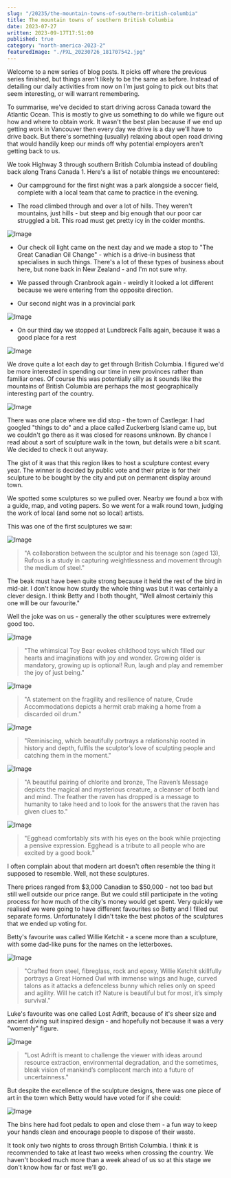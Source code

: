 ```yaml
---
slug: "/20235/the-mountain-towns-of-southern-british-columbia"
title: The mountain towns of southern British Columbia
date: 2023-07-27
written: 2023-09-17T17:51:00
published: true
category: "north-america-2023-2"
featuredImage: "./PXL_20230726_181707542.jpg"
---
```


Welcome to a new series of blog posts. It picks off where the previous series finished, but things aren't likely to be the same as before. Instead of detailing our daily activities from now on I'm just going to pick out bits that seem interesting, or will warrant remembering.

To summarise, we've decided to start driving across Canada toward the Atlantic Ocean. This is mostly to give us something to do while we figure out how and where to obtain work. It wasn't the best plan because if we end up getting work in Vancouver then every day we drive is a day we'll have to drive back. But there's something (usually) relaxing about open road driving that would handily keep our minds off why potential employers aren't getting back to us.

We took Highway 3 through southern British Columbia instead of doubling back along Trans Canada 1. Here's a list of notable things we encountered:

- Our campground for the first night was a park alongside a soccer field, complete with a local team that came to practice in the evening.

- The road climbed through and over a lot of hills. They weren't mountains, just hills - but steep and big enough that our poor car struggled a bit. This road must get pretty icy in the colder months.

![Image](PXL_20230725_232354008_2.jpg)

- Our check oil light came on the next day and we made a stop to "The Great Canadian Oil Change" - which is a drive-in business that specialises in such things. There's a lot of these types of business about here, but none back in New Zealand - and I'm not sure why.

- We passed through Cranbrook again - weirdly it looked a lot different because we were entering from the opposite direction.

- Our second night was in a provincial park

![Image](PXL_20230727_013100756.jpg)

- On our third day we stopped at Lundbreck Falls again, because it was a good place for a rest

![Image](PXL_20230727_182428247.jpg)

We drove quite a lot each day to get through British Columbia. I figured we'd be more interested in spending our time in new provinces rather than familiar ones. Of course this was potentially silly as it sounds like the mountains of British Columbia are perhaps the most geographically interesting part of the country.

![Image](PXL_20230726_201513351.jpg)

There was one place where we did stop - the town of Castlegar. I had googled "things to do" and a place called Zuckerberg Island came up, but we couldn't go there as it was closed for reasons unknown. By chance I read about a sort of sculpture walk in the town, but details were a bit scant. We decided to check it out anyway.

The gist of it was that this region likes to host a sculpture contest every year. The winner is decided by public vote and their prize is for their sculpture to be bought by the city and put on permanent display around town.

We spotted some sculptures so we pulled over. Nearby we found a box with a guide, map, and voting papers. So we went for a walk round town, judging the work of local (and some not so local) artists.

This was one of the first sculptures we saw:

![Image](PXL_20230726_181058351.jpg)

> "A collaboration between the sculptor and his teenage son (aged 13), Rufous is a study in capturing weightlessness and movement through the medium of steel."

The beak must have been quite strong because it held the rest of the bird in mid-air. I don't know how sturdy the whole thing was but it was certainly a clever design. I think Betty and I both thought, "Well almost certainly this one will be our favourite."

Well the joke was on us - generally the other sculptures were extremely good too.

![Image](PXL_20230726_181707542.jpg)

> "The whimsical Toy Bear evokes childhood toys which filled our hearts and imaginations with joy and wonder. Growing older is mandatory, growing up is optional! Run, laugh and play and remember the joy of just being."

![Image](PXL_20230726_181909644.jpg)

> "A statement on the fragility and resilience of nature, Crude Accommodations depicts a hermit crab making a home from a discarded oil drum."

![Image](PXL_20230726_182213057.jpg)

> "Reminiscing, which beautifully portrays a relationship rooted in history and depth, fulfils the sculptor’s love of sculpting people and catching them in the moment."

![Image](PXL_20230726_182456658.jpg)

> "A beautiful pairing of chlorite and bronze, The Raven’s Message depicts the magical and mysterious creature, a cleanser of both land and mind. The feather the raven has dropped is a message to humanity to take heed and to look for the answers that the raven has given clues to."

![Image](PXL_20230726_184306348.jpg)

> "Egghead comfortably sits with his eyes on the book while projecting a pensive expression. Egghead is a tribute to all people who are excited by a good book."

I often complain about that modern art doesn't often resemble the thing it supposed to resemble. Well, not these sculptures.

There prices ranged from $3,000 Canadian to $50,000 - not too bad but still well outside our price range. But we could still participate in the voting process for how much of the city's money would get spent. Very quickly we realised we were going to have different favourites so Betty and I filled out separate forms. Unfortunately I didn't take the best photos of the sculptures that we ended up voting for.

Betty's favourite was called Willie Ketchit - a scene more than a sculpture, with some dad-like puns for the names on the letterboxes.

![Image](PXL_20230726_182846807.jpg)

> "Crafted from steel, fibreglass, rock and epoxy, Willie Ketchit skillfully portrays a Great Horned Owl with immense wings and huge, curved talons as it attacks a defenceless bunny which relies only on speed and agility. Will he catch it? Nature is beautiful but for most, it’s simply survival."

Luke's favourite was one called Lost Adrift, because of it's sheer size and ancient diving suit inspired design - and hopefully not because it was a very "womenly" figure.

![Image](PXL_20230726_181730303.jpg)

> "Lost Adrift is meant to challenge the viewer with ideas around resource extraction, environmental degradation, and the sometimes, bleak vision of mankind’s complacent march into a future of uncertainness."

But despite the excellence of the sculpture designs, there was one piece of art in the town which Betty would have voted for if she could:

![Image](PXL_20230726_183023454.jpg)

The bins here had foot pedals to open and close them - a fun way to keep your hands clean and encourage people to dispose of their waste.

It took only two nights to cross through British Columbia. I think it is recommended to take at least two weeks when crossing the country. We haven't booked much more than a week ahead of us so at this stage we don't know how far or fast we'll go.
